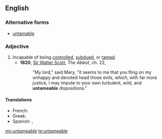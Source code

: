 ==English==

===Alternative forms===
*[[untamable]]

===Adjective===
{{en-adj}}
# Incapable of being [[control]]led, [[subdue]]d, or [[tame]]d.
#*'''1820''', [[w:Sir_Walter_Scott|Sir Walter Scott]], ''The Abbot'', ch. 22,
#*:"My lord," said Mary, "it seems to me that you fling on my unhappy and devoted head those evils, which, with far more justice, I may impute to your own turbulent, wild, and '''untameable''' dispositions."

====Translations====
{{trans-top|cannot be tamed}}
* French: {{t+|fr|indomptable}}
* Greek: {{t+|el|αδάμαστος|tr=adámastos}}
* Spanish: {{t+|es|indomable}}, {{t+|es|indómito}}
{{trans-mid}}
{{trans-bottom}}

[[my:untameable]]
[[te:untameable]]